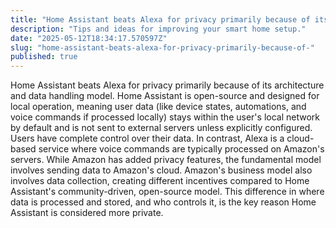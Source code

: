```yaml
---
title: "Home Assistant beats Alexa for privacy primarily because of its architecture and"
description: "Tips and ideas for improving your smart home setup."
date: "2025-05-12T18:34:17.570597Z"
slug: "home-assistant-beats-alexa-for-privacy-primarily-because-of-"
published: true
---
```


Home Assistant beats Alexa for privacy primarily because of its architecture and data handling model. Home Assistant is open-source and designed for local operation, meaning user data (like device states, automations, and voice commands if processed locally) stays within the user's local network by default and is not sent to external servers unless explicitly configured. Users have complete control over their data. In contrast, Alexa is a cloud-based service where voice commands are typically processed on Amazon's servers. While Amazon has added privacy features, the fundamental model involves sending data to Amazon's cloud. Amazon's business model also involves data collection, creating different incentives compared to Home Assistant's community-driven, open-source model. This difference in where data is processed and stored, and who controls it, is the key reason Home Assistant is considered more private.